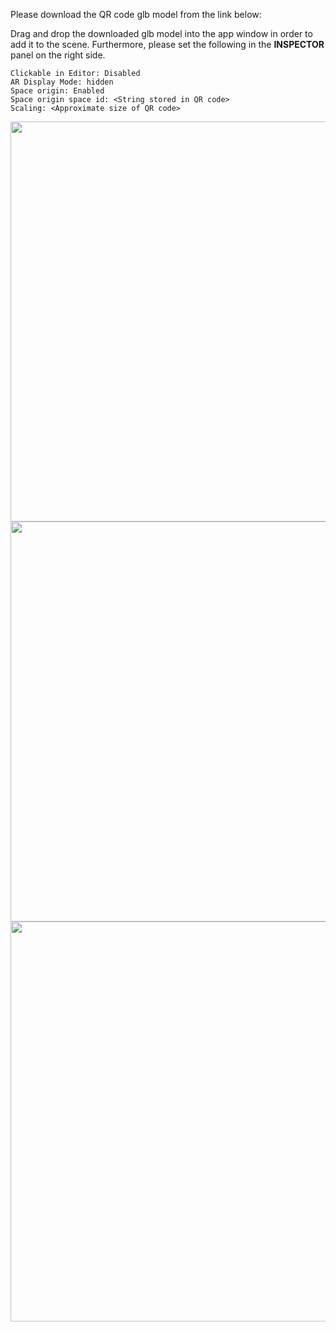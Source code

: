
Please download the QR code glb model from the link below:

<CardLink
  title="QR code glb model"
  description="https://github.com/HoloLabInc/spirare-babylonjs/raw/190412db10dde907287c6241cf16c9f0c99827c2/_data/QR.glb"
  href="https://github.com/HoloLabInc/spirare-babylonjs/raw/190412db10dde907287c6241cf16c9f0c99827c2/_data/QR.glb"
/>

Drag and drop the downloaded glb model into the app window in order to add it to the scene.
Furthermore, please set the following in the **INSPECTOR** panel on the right side.

```
Clickable in Editor: Disabled
AR Display Mode: hidden
Space origin: Enabled
Space origin space id: <String stored in QR code>
Scaling: <Approximate size of QR code>
```

<img width="640" src={Inspector1} />
<img width="640" src={Inspector2} />
<img width="640" src={Inspector3} />
